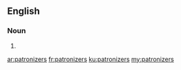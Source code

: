 ==English==

===Noun===
{{head|en|plural}}

# {{plural of|patronizer|lang=en}}

[[ar:patronizers]]
[[fr:patronizers]]
[[ku:patronizers]]
[[my:patronizers]]